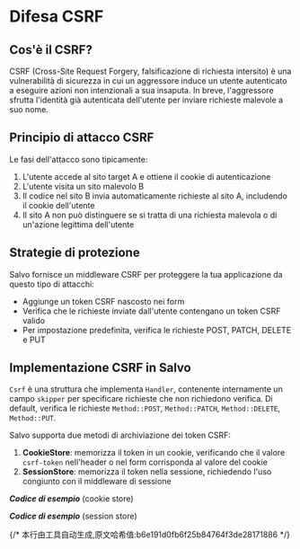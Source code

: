 # Difesa CSRF

## Cos'è il CSRF?

CSRF (Cross-Site Request Forgery, falsificazione di richiesta intersito) è una vulnerabilità di sicurezza in cui un aggressore induce un utente autenticato a eseguire azioni non intenzionali a sua insaputa. In breve, l'aggressore sfrutta l'identità già autenticata dell'utente per inviare richieste malevole a suo nome.

## Principio di attacco CSRF

Le fasi dell'attacco sono tipicamente:
1. L'utente accede al sito target A e ottiene il cookie di autenticazione
2. L'utente visita un sito malevolo B
3. Il codice nel sito B invia automaticamente richieste al sito A, includendo il cookie dell'utente
4. Il sito A non può distinguere se si tratta di una richiesta malevola o di un'azione legittima dell'utente

## Strategie di protezione

Salvo fornisce un middleware CSRF per proteggere la tua applicazione da questo tipo di attacchi:

- Aggiunge un token CSRF nascosto nei form
- Verifica che le richieste inviate dall'utente contengano un token CSRF valido
- Per impostazione predefinita, verifica le richieste POST, PATCH, DELETE e PUT

## Implementazione CSRF in Salvo

`Csrf` è una struttura che implementa `Handler`, contenente internamente un campo `skipper` per specificare richieste che non richiedono verifica. Di default, verifica le richieste `Method::POST`, `Method::PATCH`, `Method::DELETE`, `Method::PUT`.

Salvo supporta due metodi di archiviazione dei token CSRF:

1. **CookieStore**: memorizza il token in un cookie, verificando che il valore `csrf-token` nell'header o nel form corrisponda al valore del cookie
2. **SessionStore**: memorizza il token nella sessione, richiedendo l'uso congiunto con il middleware di sessione

_**Codice di esempio**_ (cookie store)


<Tabs>
  <Tab label="main.rs">
    <CsrfCookieStoreCode/>
  </Tab>
  <Tab label="Cargo.toml">
    <CsrfCookieStoreCargoCode/>
  </Tab>
</Tabs>

_**Codice di esempio**_ (session store)

<Tabs>
  <Tab label="main.rs">
    <CsrfSessionStoreCode/>
  </Tab>
  <Tab label="Cargo.toml">
    <CsrfSessionStoreCargoCode/>
  </Tab>
</Tabs>
{/* 本行由工具自动生成,原文哈希值:b6e191d0fb6f25b84764f3de28171886 */}
